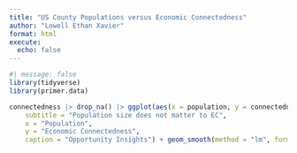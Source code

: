 ```yaml
---
title: "US County Populations versus Economic Connectedness"
author: "Lowell Ethan Xavier"
format: html
execute: 
  echo: false
---
```


```r
#| message: false
library(tidyverse)
library(primer.data)
```

```r
connectedness |> drop_na() |> ggplot(aes(x = population, y = connectedness)) + geom_point() + scale_x_log10(labels = scales::comma_format()) + labs(title = "US County Populations versus Economic Connectedness",
    subtitle = "Population size does not matter to EC",
    x = "Population",
    y = "Economic Connectedness",
    caption = "Opportunity Insights") + geom_smooth(method = "lm", formula = y ~ x)
```

